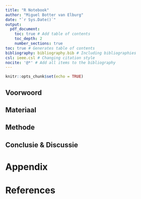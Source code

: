 ```yaml
---
title: "R Notebook"
author: "Miguel Botter van Elburg"
date: "`r Sys.Date()`"
output:
  pdf_document:
    toc: true # Add table of contents
    toc_depth: 2
    number_sections: true
toc: true # Generates table of contents
bibliography: bibliography.bib # Including bibliographies
csl: ieee.csl # Changing citation style
nocite: '@*' # Add all items to the bibliography
---
```

```r
knitr::opts_chunk$set(echo = TRUE)
```
\pagebreak

## Voorwoord


\pagebreak

## Materiaal


## Methode


## Conclusie & Discussie




\pagebreak


# Appendix {-} 
# References